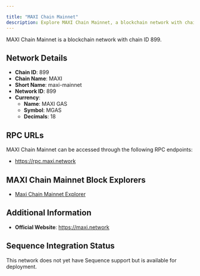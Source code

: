 ```yaml
---

title: "MAXI Chain Mainnet"
description: Explore MAXI Chain Mainnet, a blockchain network with chain ID 899. Learn about its native currency, MAXI GAS, and how to interact with the network.
---
```




MAXI Chain Mainnet is a blockchain network with chain ID 899.

## Network Details

- **Chain ID**: 899
- **Chain Name**: MAXI
- **Short Name**: maxi-mainnet
- **Network ID**: 899
- **Currency**: 
  - **Name**: MAXI GAS
  - **Symbol**: MGAS
  - **Decimals**: 18

## RPC URLs

MAXI Chain Mainnet can be accessed through the following RPC endpoints:

- https://rpc.maxi.network

## MAXI Chain Mainnet Block Explorers

- [Maxi Chain Mainnet Explorer](https://mainnet.maxi.network)

## Additional Information

- **Official Website**: https://maxi.network

## Sequence Integration Status

This network does not yet have Sequence support but is available for deployment.
